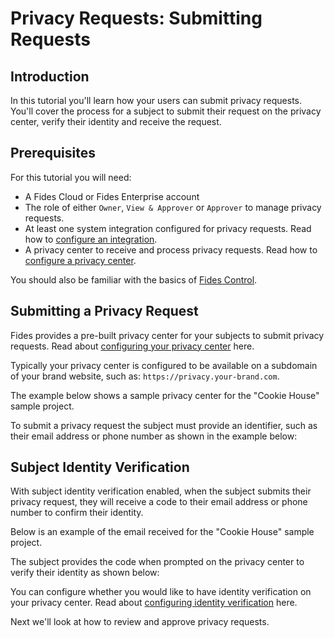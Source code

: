 
# Privacy Requests: Submitting Requests

<TutorialKey duration="4" product="Fides" topic="Privacy Requests" interactive="true"/>

## Introduction
In this tutorial you'll learn how your users can submit privacy requests.  You'll cover the process for a subject to submit their request on the privacy center, verify their identity and receive the request.

## Prerequisites

For this tutorial you will need:

* A Fides Cloud or Fides Enterprise account
* The role of either `Owner`, `View & Approver` or `Approver` to manage privacy requests.
* At least one system integration configured for privacy requests. Read how to [configure an integration](privacy-requests-configure-integrations).
* A privacy center to receive and process privacy requests. Read how to [configure a privacy center](#LINK).

You should also be familiar with the basics of [Fides Control](#LINK).


## Submitting a Privacy Request

Fides provides a pre-built privacy center for your subjects to submit privacy requests. Read about [configuring your privacy center](#LINK) here.

Typically your privacy center is configured to be available on a subdomain of your brand website, such as: `https://privacy.your-brand.com`.

<Screenshot img="/assets/img/tutorials/privacy-requests-privacy-center.gif" description="Standard Privacy Center" />

The example below shows a sample privacy center for the "Cookie House" sample project.

To submit a privacy request the subject must provide an identifier, such as their email address or phone number as shown in the example below:

<Screenshot img="/assets/img/tutorials/privacy-requests-submit-identity.gif" description="Submitting a Privacy Request" />

## Subject Identity Verification
With subject identity verification enabled, when the subject submits their privacy request, they will receive a code to their email address or phone number to confirm their identity. 

Below is an example of the email received for the "Cookie House" sample project.

<Screenshot img="/assets/img/tutorials/privacy-requests-identity-verification.gif" description="Submitting a Privacy Request" mw="600"/>

The subject provides the code when prompted on the privacy center to verify their identity as shown below:

<Screenshot img="/assets/img/tutorials/privacy-requests-identy-modal.gif" description="Submitting a Privacy Request" mw="400"/>

You can configure whether you would like to have identity verification on your privacy center. Read about [configuring identity verification](#LINK) here.

Next we'll look at how to review and approve privacy requests. 